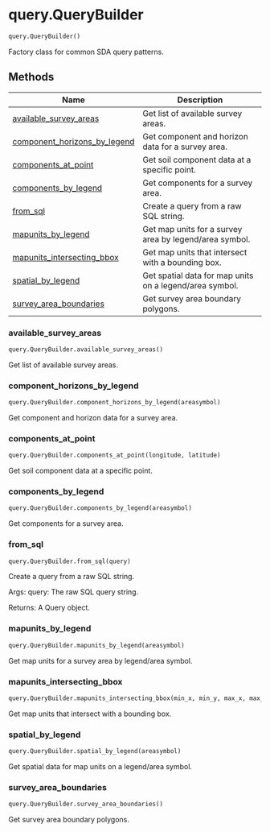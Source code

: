 # query.QueryBuilder { #soildb.query.QueryBuilder }

```python
query.QueryBuilder()
```

Factory class for common SDA query patterns.

## Methods

| Name | Description |
| --- | --- |
| [available_survey_areas](#soildb.query.QueryBuilder.available_survey_areas) | Get list of available survey areas. |
| [component_horizons_by_legend](#soildb.query.QueryBuilder.component_horizons_by_legend) | Get component and horizon data for a survey area. |
| [components_at_point](#soildb.query.QueryBuilder.components_at_point) | Get soil component data at a specific point. |
| [components_by_legend](#soildb.query.QueryBuilder.components_by_legend) | Get components for a survey area. |
| [from_sql](#soildb.query.QueryBuilder.from_sql) | Create a query from a raw SQL string. |
| [mapunits_by_legend](#soildb.query.QueryBuilder.mapunits_by_legend) | Get map units for a survey area by legend/area symbol. |
| [mapunits_intersecting_bbox](#soildb.query.QueryBuilder.mapunits_intersecting_bbox) | Get map units that intersect with a bounding box. |
| [spatial_by_legend](#soildb.query.QueryBuilder.spatial_by_legend) | Get spatial data for map units on a legend/area symbol. |
| [survey_area_boundaries](#soildb.query.QueryBuilder.survey_area_boundaries) | Get survey area boundary polygons. |

### available_survey_areas { #soildb.query.QueryBuilder.available_survey_areas }

```python
query.QueryBuilder.available_survey_areas()
```

Get list of available survey areas.

### component_horizons_by_legend { #soildb.query.QueryBuilder.component_horizons_by_legend }

```python
query.QueryBuilder.component_horizons_by_legend(areasymbol)
```

Get component and horizon data for a survey area.

### components_at_point { #soildb.query.QueryBuilder.components_at_point }

```python
query.QueryBuilder.components_at_point(longitude, latitude)
```

Get soil component data at a specific point.

### components_by_legend { #soildb.query.QueryBuilder.components_by_legend }

```python
query.QueryBuilder.components_by_legend(areasymbol)
```

Get components for a survey area.

### from_sql { #soildb.query.QueryBuilder.from_sql }

```python
query.QueryBuilder.from_sql(query)
```

Create a query from a raw SQL string.

Args:
    query: The raw SQL query string.

Returns:
    A Query object.

### mapunits_by_legend { #soildb.query.QueryBuilder.mapunits_by_legend }

```python
query.QueryBuilder.mapunits_by_legend(areasymbol)
```

Get map units for a survey area by legend/area symbol.

### mapunits_intersecting_bbox { #soildb.query.QueryBuilder.mapunits_intersecting_bbox }

```python
query.QueryBuilder.mapunits_intersecting_bbox(min_x, min_y, max_x, max_y)
```

Get map units that intersect with a bounding box.

### spatial_by_legend { #soildb.query.QueryBuilder.spatial_by_legend }

```python
query.QueryBuilder.spatial_by_legend(areasymbol)
```

Get spatial data for map units on a legend/area symbol.

### survey_area_boundaries { #soildb.query.QueryBuilder.survey_area_boundaries }

```python
query.QueryBuilder.survey_area_boundaries()
```

Get survey area boundary polygons.